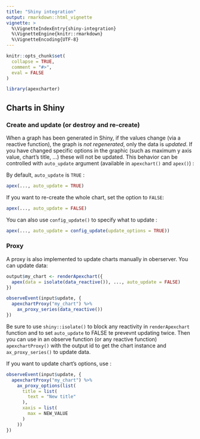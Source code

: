```yaml
---
title: "Shiny integration"
output: rmarkdown::html_vignette
vignette: >
  %\VignetteIndexEntry{shiny-integration}
  %\VignetteEngine{knitr::rmarkdown}
  %\VignetteEncoding{UTF-8}
---
```


```r
knitr::opts_chunk$set(
  collapse = TRUE,
  comment = "#>", 
  eval = FALSE
)
```

```r
library(apexcharter)
```

## Charts in Shiny

### Create and update (or destroy and re-create)

When a graph has been generated in Shiny, if the values change (via a reactive function), the graph is *not regenerated*, only the data is *updated*. If you have changed specific options in the graphic (such as maximum y axis value, chart's title, ...) these will not be updated. This behavior can be controlled with `auto_update` argument (available in `apexchart()` and `apex()`) :

By default, `auto_update` is `TRUE` :

```r
apex(..., auto_update = TRUE)
```

If you want to re-create the whole chart, set the option to `FALSE`:

```r
apex(..., auto_update = FALSE)
```

You can also use `config_update()` to specify what to update : 

```r
apex(..., auto_update = config_update(update_options = TRUE))
```


### Proxy 

A proxy is also implemented to update charts manually in oberserver. You can update data:

```r
output$my_chart <- renderApexchart({
  apex(data = isolate(data_reactive()), ..., auto_update = FALSE)
})

observeEvent(input$update, {
  apexchartProxy("my_chart") %>% 
    ax_proxy_series(data_reactive())
})
```

Be sure to use `shiny::isolate()` to block any reactivity in `renderApexchart` function and to set `auto_update` to FALSE te prevevnt updating twice.
Then you can use in an observe function (or any reactive function) `apexchartProxy()` with the output id to get the chart instance and `ax_proxy_series()` to update data.

If you want to update chart's options, use : 

```r
observeEvent(input$update, {
  apexchartProxy("my_chart") %>% 
    ax_proxy_options(list(
      title = list(
        text = "New title"
      ),
      xaxis = list(
        max = NEW_VALUE
      )
    ))
})
```






